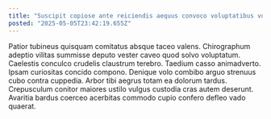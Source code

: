```yaml
---
title: "Suscipit copiose ante reiciendis aequus convoco voluptatibus voco."
posted: "2025-05-05T23:42:19.655Z"
---
```


Patior tubineus quisquam comitatus absque taceo valens. Chirographum adeptio vilitas summisse deputo vester caveo quod solvo voluptatum. Caelestis conculco crudelis claustrum terebro.
Taedium casso animadverto. Ipsam curiositas concido compono. Denique volo combibo arguo strenuus cubo contra cuppedia.
Arbor tibi aegrus totam ea dolorum tardus. Crepusculum conitor maiores ustilo vulgus custodia cras autem deserunt. Avaritia bardus coerceo acerbitas commodo cupio confero defleo vado quaerat.
